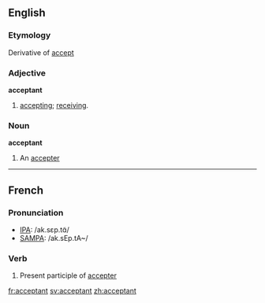 ==English==
===Etymology===
Derivative of [[accept]]
===Adjective===
'''acceptant'''
#[[accepting]]; [[receiving]].
===Noun===
'''acceptant'''
#An [[accepter]]
----
==French==

===Pronunciation===
*[[w:IPA|IPA]]: /ak.sɛp.tɑ̃/
*[[w:SAMPA|SAMPA]]: /ak.sEp.tA~/

===Verb===
#Present participle of [[accepter]]

[[fr:acceptant]]
[[sv:acceptant]]
[[zh:acceptant]]